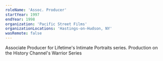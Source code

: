 ```yaml
---
roleName: 'Assoc. Producer'
startYear: 1997
endYear: 1998
organization: 'Pacific Street Films'
organizationLocations: 'Hastings-on-Hudson, NY'
wasRemote: false
---
```

Associate Producer for Lifetime's Intimate Portraits series. Production on the History Channel's Warrior Series
